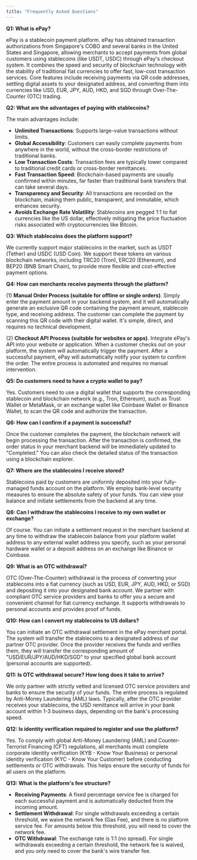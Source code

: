 ```yaml
---
title: "Frequently Asked Questions"
---
```


**Q1: What is ePay?**

ePay is a stablecoin payment platform. ePay has obtained transaction authorizations from Singapore's COBO and several banks in the United States and Singapore, allowing merchants to accept payments from global customers using stablecoins (like USDT, USDC) through ePay's checkout system. It combines the speed and security of blockchain technology with the stability of traditional fiat currencies to offer fast, low-cost transaction services. Core features include receiving payments via QR code addresses, settling digital assets to your designated address, and converting them into currencies like USD, EUR, JPY, AUD, HKD, and SGD through Over-The-Counter (OTC) trading.

**Q2: What are the advantages of paying with stablecoins?**

The main advantages include:

- **Unlimited Transactions**: Supports large-value transactions without limits.
- **Global Accessibility**: Customers can easily complete payments from anywhere in the world, without the cross-border restrictions of traditional banks.
- **Low Transaction Costs**: Transaction fees are typically lower compared to traditional credit cards or cross-border remittances.
- **Fast Transaction Speed**: Blockchain-based payments are usually confirmed within minutes, far faster than traditional bank transfers that can take several days.
- **Transparency and Security**: All transactions are recorded on the blockchain, making them public, transparent, and immutable, which enhances security.
- **Avoids Exchange Rate Volatility**: Stablecoins are pegged 1:1 to fiat currencies like the US dollar, effectively mitigating the price fluctuation risks associated with cryptocurrencies like Bitcoin.

**Q3: Which stablecoins does the platform support?**

We currently support major stablecoins in the market, such as USDT (Tether) and USDC (USD Coin). We support these tokens on various blockchain networks, including TRC20 (Tron), ERC20 (Ethereum), and BEP20 (BNB Smart Chain), to provide more flexible and cost-effective payment options.

**Q4: How can merchants receive payments through the platform?**

(1) **Manual Order Process (suitable for offline or single orders)**. Simply enter the payment amount in your backend system, and it will automatically generate an exclusive QR code containing the payment amount, stablecoin type, and receiving address. The customer can complete the payment by scanning this QR code with their digital wallet. It's simple, direct, and requires no technical development.

(2) **Checkout API Process (suitable for websites or apps)**. Integrate ePay's API into your website or application. When a customer checks out on your platform, the system will automatically trigger the payment. After a successful payment, ePay will automatically notify your system to confirm the order. The entire process is automated and requires no manual intervention.

**Q5: Do customers need to have a crypto wallet to pay?**

Yes. Customers need to use a digital wallet that supports the corresponding stablecoin and blockchain network (e.g., Tron, Ethereum), such as Trust Wallet or MetaMask, or an exchange wallet like Coinbase Wallet or Binance Wallet, to scan the QR code and authorize the transaction.

**Q6: How can I confirm if a payment is successful?**

Once the customer completes the payment, the blockchain network will begin processing the transaction. After the transaction is confirmed, the order status in your merchant backend will be immediately updated to "Completed." You can also check the detailed status of the transaction using a blockchain explorer.

**Q7: Where are the stablecoins I receive stored?**

Stablecoins paid by customers are uniformly deposited into your fully-managed funds account on the platform. We employ bank-level security measures to ensure the absolute safety of your funds. You can view your balance and initiate settlements from the backend at any time.

**Q8: Can I withdraw the stablecoins I receive to my own wallet or exchange?**

Of course. You can initiate a settlement request in the merchant backend at any time to withdraw the stablecoin balance from your platform wallet address to any external wallet address you specify, such as your personal hardware wallet or a deposit address on an exchange like Binance or Coinbase.

**Q9: What is an OTC withdrawal?**

OTC (Over-The-Counter) withdrawal is the process of converting your stablecoins into a fiat currency (such as USD, EUR, JPY, AUD, HKD, or SGD) and depositing it into your designated bank account. We partner with compliant OTC service providers and banks to offer you a secure and convenient channel for fiat currency exchange. It supports withdrawals to personal accounts and provides proof of funds.

**Q10: How can I convert my stablecoins to US dollars?**

You can initiate an OTC withdrawal settlement in the ePay merchant portal. The system will transfer the stablecoins to a designated address of our partner OTC provider. Once the provider receives the funds and verifies them, they will transfer the corresponding amount of "USD/EUR/JPY/AUD/HKD/SGD" to your specified global bank account (personal accounts are supported).

**Q11: Is OTC withdrawal secure? How long does it take to arrive?**

We only partner with strictly vetted and licensed OTC service providers and banks to ensure the security of your funds. The entire process is regulated by Anti-Money Laundering (AML) laws. Typically, after the OTC provider receives your stablecoins, the USD remittance will arrive in your bank account within 1-3 business days, depending on the bank's processing speed.

**Q12: Is identity verification required to register and use the platform?**

Yes. To comply with global Anti-Money Laundering (AML) and Counter-Terrorist Financing (CFT) regulations, all merchants must complete corporate identity verification (KYB - Know Your Business) or personal identity verification (KYC - Know Your Customer) before conducting settlements or OTC withdrawals. This helps ensure the security of funds for all users on the platform.

**Q13: What is the platform's fee structure?**

- **Receiving Payments**: A fixed percentage service fee is charged for each successful payment and is automatically deducted from the incoming amount.
- **Settlement Withdrawal**: For single withdrawals exceeding a certain threshold, we waive the network fee (Gas Fee), and there is no platform service fee. For amounts below this threshold, you will need to cover the network fee.
- **OTC Withdrawal**: The exchange rate is 1:1 (no spread). For single withdrawals exceeding a certain threshold, the network fee is waived, and you only need to cover the bank's wire transfer fee.